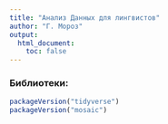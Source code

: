 ```yaml
---
title: "Анализ Данных для лингвистов"
author: "Г. Мороз"
output:
  html_document:
    toc: false
---
```


### Библиотеки:
```r
packageVersion("tidyverse")
packageVersion("mosaic")
```
